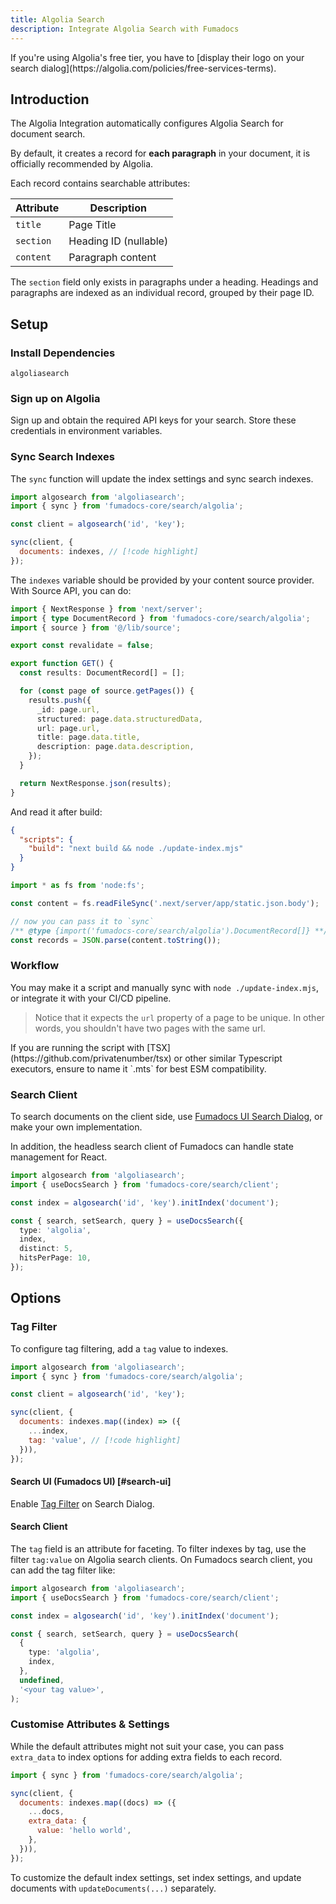 ```yaml
---
title: Algolia Search
description: Integrate Algolia Search with Fumadocs
---
```


<Callout title="Notice">
  If you're using Algolia's free tier, you have to [display their logo on your
  search dialog](https://algolia.com/policies/free-services-terms).
</Callout>

## Introduction

The Algolia Integration automatically configures Algolia Search for document search.

By default, it creates a record for **each paragraph** in your document, it is
officially recommended by Algolia.

Each record contains searchable attributes:

| Attribute | Description           |
| --------- | --------------------- |
| `title`   | Page Title            |
| `section` | Heading ID (nullable) |
| `content` | Paragraph content     |

The `section` field only exists in paragraphs under a heading. Headings and
paragraphs are indexed as an individual record, grouped by their page ID.

## Setup

### Install Dependencies

```package-install
algoliasearch
```

### Sign up on Algolia

Sign up and obtain the required API keys for your search. Store these
credentials in environment variables.

### Sync Search Indexes

The `sync` function will update the index settings and sync search indexes.

```js title="update-index.mjs"
import algosearch from 'algoliasearch';
import { sync } from 'fumadocs-core/search/algolia';

const client = algosearch('id', 'key');

sync(client, {
  documents: indexes, // [!code highlight]
});
```

The `indexes` variable should be provided by your content source provider.
With Source API, you can do:

```ts title="app/static.json/route.ts"
import { NextResponse } from 'next/server';
import { type DocumentRecord } from 'fumadocs-core/search/algolia';
import { source } from '@/lib/source';

export const revalidate = false;

export function GET() {
  const results: DocumentRecord[] = [];

  for (const page of source.getPages()) {
    results.push({
      _id: page.url,
      structured: page.data.structuredData,
      url: page.url,
      title: page.data.title,
      description: page.data.description,
    });
  }

  return NextResponse.json(results);
}
```

And read it after build:

```json title="package.json"
{
  "scripts": {
    "build": "next build && node ./update-index.mjs"
  }
}
```

```js title="update-index.mjs"
import * as fs from 'node:fs';

const content = fs.readFileSync('.next/server/app/static.json.body');

// now you can pass it to `sync`
/** @type {import('fumadocs-core/search/algolia').DocumentRecord[]} **/
const records = JSON.parse(content.toString());
```

### Workflow

You may make it a script and manually sync with `node ./update-index.mjs`, or
integrate it with your CI/CD pipeline.

> Notice that it expects the `url` property of a page to be unique. In other words, you shouldn't have two pages with the same
> url.

<Callout type="warn" title="Typescript Usage">
  If you are running the script with [TSX](https://github.com/privatenumber/tsx)
  or other similar Typescript executors, ensure to name it `.mts` for best ESM
  compatibility.
</Callout>

### Search Client

To search documents on the client side, use [Fumadocs UI Search Dialog](/docs/ui/search#algolia), or make your own implementation.

In addition, the headless search client of Fumadocs can handle state management for React.

```ts
import algosearch from 'algoliasearch';
import { useDocsSearch } from 'fumadocs-core/search/client';

const index = algosearch('id', 'key').initIndex('document');

const { search, setSearch, query } = useDocsSearch({
  type: 'algolia',
  index,
  distinct: 5,
  hitsPerPage: 10,
});
```

## Options

### Tag Filter

To configure tag filtering, add a `tag` value to indexes.

```js
import algosearch from 'algoliasearch';
import { sync } from 'fumadocs-core/search/algolia';

const client = algosearch('id', 'key');

sync(client, {
  documents: indexes.map((index) => ({
    ...index,
    tag: 'value', // [!code highlight]
  })),
});
```

#### Search UI (Fumadocs UI) [#search-ui]

Enable [Tag Filter](/docs/ui/search#tag-filter-1) on Search Dialog.

#### Search Client

The `tag` field is an attribute for faceting. To filter indexes by tag, use the filter `tag:value` on Algolia search clients.
On Fumadocs search client, you can add the tag filter like:

```ts
import algosearch from 'algoliasearch';
import { useDocsSearch } from 'fumadocs-core/search/client';

const index = algosearch('id', 'key').initIndex('document');

const { search, setSearch, query } = useDocsSearch(
  {
    type: 'algolia',
    index,
  },
  undefined,
  '<your tag value>',
);
```

### Customise Attributes & Settings

While the default attributes might not suit your case, you can pass `extra_data`
to index options for adding extra fields to each record.

```js
import { sync } from 'fumadocs-core/search/algolia';

sync(client, {
  documents: indexes.map((docs) => ({
    ...docs,
    extra_data: {
      value: 'hello world',
    },
  })),
});
```

To customize the default index settings, set index settings, and update
documents with `updateDocuments(...)` separately.
